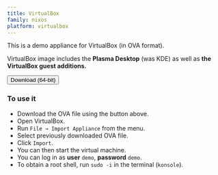 ```yaml
---
title: VirtualBox
family: nixos
platform: virtualbox
---
```


<div class="bg-nixlightorange text-nixdarkerorange p-6 rounded-2xl mb-[1rem]">
  <span class="font-bold">
    This is a demo appliance
  </span>
  for VirtualBox (in OVA format).
</div>

VirtualBox image includes the **Plasma Desktop** (was KDE) as well as **the VirtualBox guest additions.**

<div class="my-[1rem]">
  <Button
    color="semidarkblue"
    href="https://channels.nixos.org/nixos-23.05/latest-nixos-x86_64-linux.ova"
    shaHref="https://channels.nixos.org/nixos-23.05/latest-nixos-x86_64-linux.ova.sha256"
    shaText="(SHA-256)"
    classList = {["w-full", "md:w-auto", "block", "md:inline", "text-center", "md:text-left"]}
  >Download (64-bit)</Button>
</div>

### To use it

- Download the OVA file using the button above.
- Open VirtualBox.
- Run `File → Import Appliance` from the menu.
- Select previously downloaded OVA file.
- Click `Import`.
- You can then start the virtual machine.
- You can log in as **user** `demo`, **password** `demo`.
- To obtain a root shell, run `sudo -i` in the terminal (`konsole`).

